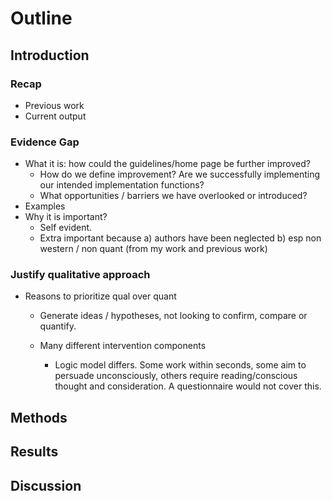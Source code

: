 # Outline

## Introduction

### Recap

-   Previous work
-   Current output

### Evidence Gap

-   What it is: how could the guidelines/home page be further improved?
    -   How do we define improvement? Are we successfully implementing our intended implementation functions?
    -   What opportunities / barriers we have overlooked or introduced?
-   Examples
-   Why it is important?
    -   Self evident.
    -   Extra important because a) authors have been neglected b) esp non western / non quant (from my work and previous work)

### Justify qualitative approach

-   Reasons to prioritize qual over quant

    -   Generate ideas / hypotheses, not looking to confirm, compare or quantify.

    -   Many different intervention components

        -   Logic model differs. Some work within seconds, some aim to persuade unconsciously, others require reading/conscious thought and consideration. A questionnaire would not cover this.

## Methods

## Results

## Discussion